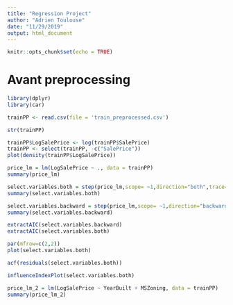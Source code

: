 ```yaml
---
title: "Regression Project"
author: "Adrien Toulouse"
date: "11/29/2019"
output: html_document
---
```


```r
knitr::opts_chunk$set(echo = TRUE)
```

# Avant preprocessing

```r
library(dplyr)
library(car)
```


```r
trainPP <- read.csv(file = 'train_preprocessed.csv')
```

```r
str(trainPP)
```

```r
trainPP$LogSalePrice <- log(trainPP$SalePrice)
trainPP <- select(trainPP, -c("SalePrice"))
plot(density(trainPP$LogSalePrice))
```


```r
price_lm = lm(LogSalePrice ~ ., data = trainPP)
summary(price_lm)
```

```r
select.variables.both = step(price_lm,scope= ~1,direction="both",trace=FALSE)
summary(select.variables.both)
```


```r
select.variables.backward = step(price_lm,scope= ~1,direction="backward",trace=FALSE) 
summary(select.variables.backward)
```

```r
extractAIC(select.variables.backward)
extractAIC(select.variables.both)
```

```r
par(mfrow=c(2,2)) 
plot(select.variables.both)
```

```r
acf(residuals(select.variables.both))
```

```r
influenceIndexPlot(select.variables.both)
```

```r
price_lm_2 = lm(LogSalePrice ~ YearBuilt + MSZoning, data = trainPP)
summary(price_lm_2)
```


